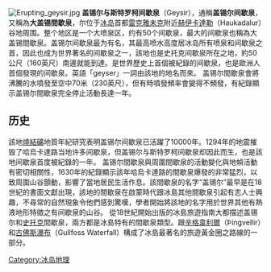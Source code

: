 {{Unreferenced|time=2020-05-06T02:29:32+00:00}}
{{coord|64|19|0.05|N|20|17|59.64|W|display=title}} 
[[File:Erupting_geysir.jpg|thumb]]
'''盖锡尔与斯特罗柯间歇泉'''（Geysir），通稱'''盖锡尔间歇泉'''，又稱為'''大盖锡間歇泉'''，尔位于[[冰岛|冰岛]]首都[[雷克雅未克|雷克雅未克]]附近[[赫伊卡達勒|赫伊卡達勒]]（Haukadalur）谷地周围。整个地区是一个大喷泉区，约有50个间歇泉，最大的间歇泉也稱為大盖锡間歇泉。盖锡尔间歇泉最为有名，其最高喷水高度居冰岛所有喷泉和间歇泉之首，因此也成为世界著名的间歇泉之一，該地也是史托克间歇泉所在之地，約50公尺（160英尺）南邊就能到達。是世界歷史上首個被紀錄的间歇泉，也是歐洲人首個發現的间歇泉。英語「geyser」一詞由該地的地名而來。
盖锡尔間歇泉會將沸騰的水噴發至空中70米（230英尺），但有時噴發頻率會變得不頻發，有紀錄顯示盖锡尔間歇泉完全停止活動長達一年。
==历史==
該地[[燒結礦|燒結礦]]地質年紀研究表明盖锡尔间歇泉已活躍了10000年。1294年的地震摧毁了哈烏卡達路当地许多间歇泉，但盖锡尔与斯特罗柯间歇泉却因此而生，也是該地间歇泉首度被紀錄的一年。
盖锡尔間歇泉與周圍間歇泉的活動變化與地幀活動有密切相關性，1630年的紀錄顯示該年哈烏卡達路的間歇泉爆發的非常猛烈，以致周圍山谷顫動，影響了當地居民生活作息。該間歇泉的名字“盖锡尔”最早是在18世紀的書面文獻出現，該地的間歇泉在啟蒙時代跟冰島其他間歇泉引起有志人士興趣，不尋常的自然現象令他們感到驚嘆，學者開始將該地的名字用於世界其他有熱液地形特徵之有间歇泉的山谷。
從18世紀開始出版的冰島旅遊指南大都描述盖锡尔和[[史托克|史托克]]間歇泉，兩方都是冰島特有的間歇泉類型。跟[[辛格韋利爾|辛格韋利爾]]（Þingvellir）和[[古佛斯瀑布|古佛斯瀑布]]（Gullfoss Waterfall）構成了冰島最著名的旅遊黃金圈之路線的一部分。

{{commonscat}}
{{normdaten}}
[[Category:冰岛地理|Category:冰岛地理]]